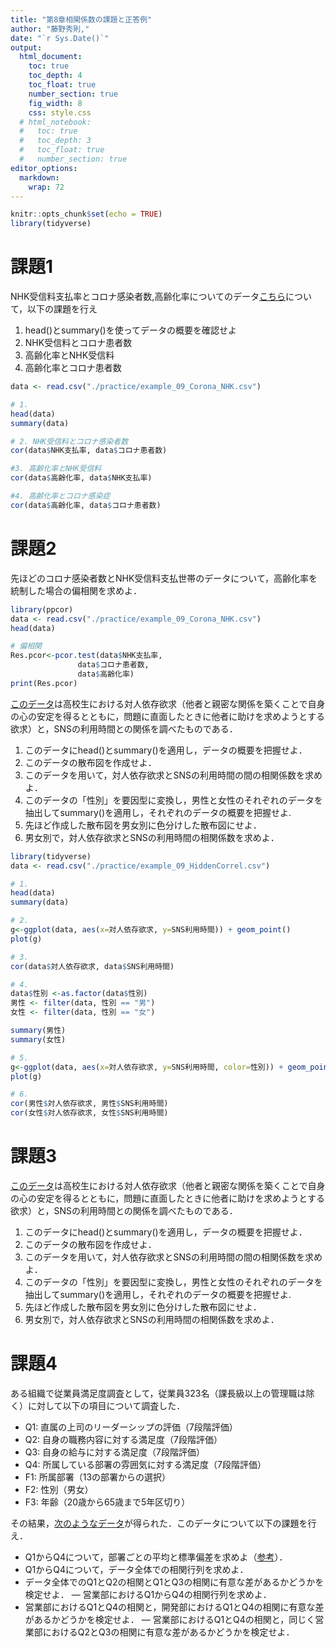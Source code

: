 ```yaml
---
title: "第8章相関係数の課題と正答例"
author: "藤野秀則,"
date: "`r Sys.Date()`"
output:
  html_document: 
    toc: true
    toc_depth: 4
    toc_float: true
    number_section: true
    fig_width: 8
    css: style.css
  # html_notebook:
  #   toc: true
  #   toc_depth: 3
  #   toc_float: true
  #   number_section: true
editor_options:
  markdown:
    wrap: 72
---
```

```r
knitr::opts_chunk$set(echo = TRUE)
library(tidyverse)
```

# 課題1

:::work
NHK受信料支払率とコロナ感染者数,高齢化率についてのデータ[こちら](./practice/example_09_Corona_NHK.csv)について，以下の課題を行え

1. head()とsummary()を使ってデータの概要を確認せよ
1. NHK受信料とコロナ患者数
1. 高齢化率とNHK受信料
1. 高齢化率とコロナ患者数
:::

```r
data <- read.csv("./practice/example_09_Corona_NHK.csv")

# 1. 
head(data)
summary(data)

# 2. NHK受信料とコロナ感染者数
cor(data$NHK支払率, data$コロナ患者数)

#3. 高齢化率とNHK受信料
cor(data$高齢化率, data$NHK支払率)

#4. 高齢化率とコロナ感染症
cor(data$高齢化率, data$コロナ患者数)
```


# 課題2

:::work
先ほどのコロナ感染者数とNHK受信料支払世帯のデータについて，高齢化率を統制した場合の偏相関を求めよ．
:::

```r
library(ppcor)
data <- read.csv("./practice/example_09_Corona_NHK.csv")
head(data)

# 偏相関
Res.pcor<-pcor.test(data$NHK支払率,
               data$コロナ患者数, 
               data$高齢化率)
print(Res.pcor)
```

:::work
[このデータ](./practice/example_09_HiddenCorrel.csv)は高校生における対人依存欲求（他者と親密な関係を築くことで自身の心の安定を得るとともに，問題に直面したときに他者に助けを求めようとする欲求）と，SNSの利用時間との関係を調べたものである．

1. このデータにhead()とsummary()を適用し，データの概要を把握せよ．
1. このデータの散布図を作成せよ．
1. このデータを用いて，対人依存欲求とSNSの利用時間の間の相関係数を求めよ．
1. このデータの「性別」を要因型に変換し，男性と女性のそれぞれのデータを抽出してsummary()を適用し，それぞれのデータの概要を把握せよ.
1. 先ほど作成した散布図を男女別に色分けした散布図にせよ．
1. 男女別で，対人依存欲求とSNSの利用時間の相関係数を求めよ．
:::

```r
library(tidyverse)
data <- read.csv("./practice/example_09_HiddenCorrel.csv")

# 1.
head(data)
summary(data)

# 2.
g<-ggplot(data, aes(x=対人依存欲求, y=SNS利用時間)) + geom_point()
plot(g)

# 3.
cor(data$対人依存欲求, data$SNS利用時間)

# 4.
data$性別 <-as.factor(data$性別)
男性 <- filter(data, 性別 == "男")
女性 <- filter(data, 性別 == "女")

summary(男性)
summary(女性)

# 5.
g<-ggplot(data, aes(x=対人依存欲求, y=SNS利用時間, color=性別)) + geom_point()
plot(g)

# 6.
cor(男性$対人依存欲求, 男性$SNS利用時間)
cor(女性$対人依存欲求, 女性$SNS利用時間)
```

# 課題3


:::work
[このデータ](./practice/example_09_HiddenCorrel.csv)は高校生における対人依存欲求（他者と親密な関係を築くことで自身の心の安定を得るとともに，問題に直面したときに他者に助けを求めようとする欲求）と，SNSの利用時間との関係を調べたものである．

1. このデータにhead()とsummary()を適用し，データの概要を把握せよ．
1. このデータの散布図を作成せよ．
1. このデータを用いて，対人依存欲求とSNSの利用時間の間の相関係数を求めよ．
1. このデータの「性別」を要因型に変換し，男性と女性のそれぞれのデータを抽出してsummary()を適用し，それぞれのデータの概要を把握せよ.
1. 先ほど作成した散布図を男女別に色分けした散布図にせよ．
1. 男女別で，対人依存欲求とSNSの利用時間の相関係数を求めよ．
:::


# 課題4 

:::work
ある組織で従業員満足度調査として，従業員323名（課長級以上の管理職は除く）に対して以下の項目について調査した．

- Q1: 直属の上司のリーダーシップの評価（7段階評価）
- Q2: 自身の職務内容に対する満足度（7段階評価）
- Q3: 自身の給与に対する満足度（7段階評価）
- Q4: 所属している部署の雰囲気に対する満足度（7段階評価）
- F1: 所属部署（13の部署からの選択）
- F2: 性別（男女）
- F3: 年齢（20歳から65歳まで5年区切り）

その結果，[次のようなデータ](./practice/09_work_Cor.csv)が得られた．このデータについて以下の課題を行え．

- Q1からQ4について，部署ごとの平均と標準偏差を求めよ（[参考](./RText_04_DescriptiveStatisitcs.html#グループごとの統計量の算出)）．
- Q1からQ4について，データ全体での相関行列を求めよ．
- データ全体でのQ1とQ2の相関とQ1とQ3の相関に有意な差があるかどうかを検定せよ．
― 営業部におけるQ1からQ4の相関行列を求めよ．
- 営業部におけるQ1とQ4の相関と，開発部におけるQ1とQ4の相関に有意な差があるかどうかを検定せよ．
― 営業部におけるQ1とQ4の相関と，同じく営業部におけるQ2とQ3の相関に有意な差があるかどうかを検定せよ．

:::
